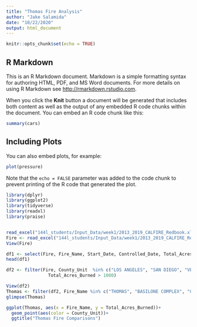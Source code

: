 ```yaml
---
title: "Thomas Fire Analysis"
author: "Jake Salamida"
date: "10/22/2020"
output: html_document
---
```


```r
knitr::opts_chunk$set(echo = TRUE)
```

## R Markdown

This is an R Markdown document. Markdown is a simple formatting syntax for authoring HTML, PDF, and MS Word documents. For more details on using R Markdown see <http://rmarkdown.rstudio.com>.

When you click the **Knit** button a document will be generated that includes both content as well as the output of any embedded R code chunks within the document. You can embed an R code chunk like this:

```r
summary(cars)
```

## Including Plots

You can also embed plots, for example:

```r
plot(pressure)
```

Note that the `echo = FALSE` parameter was added to the code chunk to prevent printing of the R code that generated the plot.

```r

library(dplyr)
library(ggplot2)
library(tidyverse)
library(readxl)
library(praise)



```

```r
read_excel("144l_students/Input_Data/week1/2013_2019_CALFIRE_Redbook.xlsx")
Fire <- read_excel("144l_students/Input_Data/week1/2013_2019_CALFIRE_Redbook.xlsx", sheet = "Data")
View(Fire)
```

```r
df1 <- select(Fire, Fire_Name, Start_Date, Controlled_Date, Total_Acres_Burned, County_Unit)
head(df1)

```

```r
df2 <- filter(Fire, County_Unit  %in% c("LOS ANGELES", "SAN DIEGO", "VENTURA/SANTA BARBARA" ) & 
                Total_Acres_Burned > 1000) 

View(df2)
Thomas <- filter(df2, Fire_Name %in% c("THOMAS", "BASILONE COMPLEX", "CREEK", "SAND"))
glimpse(Thomas)

```


```r
ggplot(Thomas, aes(x = Fire_Name, y = Total_Acres_Burned))+
  geom_point(aes(color = County_Unit))+
  ggtitle("Thomas Fire Comparisons")


```